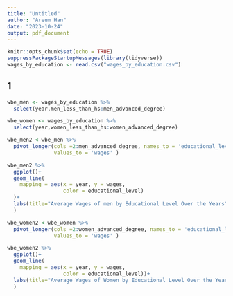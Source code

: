 ```yaml
---
title: "Untitled"
author: "Areum Han"
date: "2023-10-24"
output: pdf_document
---
```


```r
knitr::opts_chunk$set(echo = TRUE)
suppressPackageStartupMessages(library(tidyverse))
wages_by_education <- read.csv("wages_by_education.csv")
```

## 1
```r
wbe_men <- wages_by_education %>%
  select(year,men_less_than_hs:men_advanced_degree)
```

```r
wbe_women <- wages_by_education %>%
  select(year,women_less_than_hs:women_advanced_degree)
```

```r
wbe_men2 <-wbe_men %>%
  pivot_longer(cols =2:men_advanced_degree, names_to = 'educational_level', 
               values_to = 'wages' )
```

```r
wbe_men2 %>%
  ggplot()+
  geom_line(
    mapping = aes(x = year, y = wages,
                  color = educational_level)
  )+
  labs(title="Average Wages of men by Educational Level Over the Years"
  )
```




```r
wbe_women2 <-wbe_women %>%
  pivot_longer(cols =2:women_advanced_degree, names_to = 'educational_level', 
               values_to = 'wages' )
```


```r
wbe_women2 %>%
  ggplot()+
  geom_line(
    mapping = aes(x = year, y = wages,
                  color = educational_level))+
  labs(title="Average Wages of Women by Educational Level Over the Years"
  )
  
```
